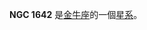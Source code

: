 {{NGCInfoBox|NGCID=NGC 1642|發現者=德亞瑞司特|發現日期=1861年12月29日|其他編號=UGC 3140,MCG 0-12-72,ZWG 393.73|曆元=J2000.0|赤經=4時42分54.9秒
|赤緯=0°37'8"|星座=金牛座|星體=星系|星等=12.6|表面亮度=13.2|藍等=13.3}}

'''NGC 1642''' 是[[金牛座|金牛座]]的一個[[星系|星系]]。

{{NGCReference|1642}}

{{Catalogs|NGC=1642}}